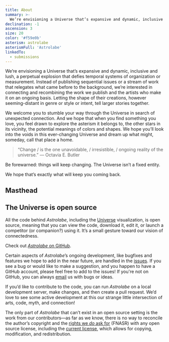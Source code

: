 ```yaml
---
title: About
summary: >-
  We’re envisioning a Universe that’s expansive and dynamic, inclusive and lush, a perpetual explosion that defies temporal systems of organization or measurement.
declination: -1
ascension: 3
size: 20
color: '#f59e0b'
asterism: astrolabe
asterismFull: 'Astrolabe'
linkedTo:
  - submissions
---
```


We’re envisioning a Universe that’s expansive and dynamic, inclusive and lush, a perpetual explosion that defies
temporal systems of organization or measurement. Instead of publishing sequential issues or a stream of work that
relegates what came before to the background, we’re interested in connecting and recombining the work we publish and the
artists who make it on an ongoing basis. Letting the shape of their creations, however seeming-distant in genre or style
or intent, tell larger stories together.

We welcome you to stumble your way through the Universe in search of unexpected connection. And we hope that when you
find something you love, you feel drawn to explore the asterism it belongs to, the other stars in its vicinity, the
potential meanings of colors and shapes. We hope you’ll look into the voids in this ever-changing Universe and dream up
what might, someday, call that place a home.

<Break />

> “Change /  is the one unavoidable, / irresistible, / ongoing reality of the universe.” 
> — Octavia E. Butler 

Be forewarned: things will keep changing. <span className="text-fuchsia-600 font-bold italic">The Universe isn&rsquo;t a
fixed entity.</span>

We hope that’s exactly what will keep you coming back.

## Masthead

<Masthead />

## The Universe is open source

All the code behind *Astrolabe*, including the [Universe](/) visualization, is open source, meaning that you can view
the code, download it, edit it, or launch a competitor (or companion?) using it. It’s a small gesture toward our vision
of connectedness.

Check out [*Astrolabe* on GitHub](https://github.com/joelhans/astrolabe).

Certain aspects of *Astrolabe*’s ongoing development, like bugfixes and features we hope to add in the near future, are
handled in the [issues](https://github.com/joelhans/astrolabe/issues). If you see a bug or would like to make a
suggestion, and you happen to have a GitHub account, please feel free to add to the issues! If you're not on GitHub, you
can always [email](mailto:editors@astrolabe.ooo) us with bugs or ideas.

If you’d like to contribute to the code, you can run *Astrolabe* on a local development server, make changes, and then
create a pull request. We’d love to see some active development at this our strange little intersection of arts, code,
myth, and connection!

The only part of *Astrolabe* that can’t exist in an open source setting is the work from our contributors&mdash;as far
as we know, there is no way to reconcile the author’s copyright and the [rights we *do* ask
for](/submissions#your-rights) (FNASR) with any open source license, including the [current
license](https://github.com/joelhans/astrolabe/blob/main/LICENSE), which allows for copying, modification, and
redistribution.
